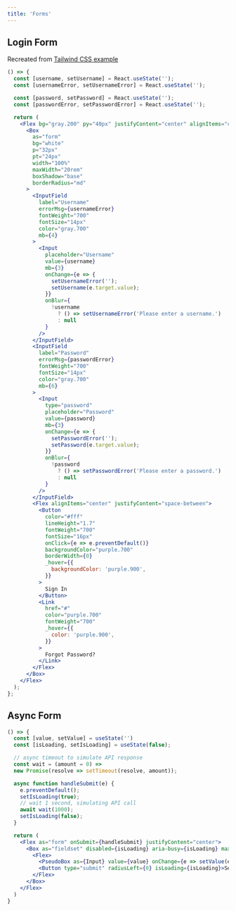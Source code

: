 ```yaml
---
title: 'Forms'
---
```


## Login Form

Recreated from [Tailwind CSS example](https://tailwindcss.com/components/forms)

```jsx live
() => {
  const [username, setUsername] = React.useState('');
  const [usernameError, setUsernameError] = React.useState('');

  const [password, setPassword] = React.useState('');
  const [passwordError, setPasswordError] = React.useState('');

  return (
    <Flex bg="gray.200" py="40px" justifyContent="center" alignItems="center">
      <Box
        as="form"
        bg="white"
        p="32px"
        pt="24px"
        width="100%"
        maxWidth="20rem"
        boxShadow="base"
        borderRadius="md"
      >
        <InputField
          label="Username"
          errorMsg={usernameError}
          fontWeight="700"
          fontSize="14px"
          color="gray.700"
          mb={4}
        >
          <Input
            placeholder="Username"
            value={username}
            mb={3}
            onChange={e => {
              setUsernameError('');
              setUsername(e.target.value);
            }}
            onBlur={
              !username
                ? () => setUsernameError('Please enter a username.')
                : null
            }
          />
        </InputField>
        <InputField
          label="Password"
          errorMsg={passwordError}
          fontWeight="700"
          fontSize="14px"
          color="gray.700"
          mb={6}
        >
          <Input
            type="password"
            placeholder="Password"
            value={password}
            mb={3}
            onChange={e => {
              setPasswordError('');
              setPassword(e.target.value);
            }}
            onBlur={
              !password
                ? () => setPasswordError('Please enter a password.')
                : null
            }
          />
        </InputField>
        <Flex alignItems="center" justifyContent="space-between">
          <Button
            color="#fff"
            lineHeight="1.7"
            fontWeight="700"
            fontSize="16px"
            onClick={e => e.preventDefault()}
            backgroundColor="purple.700"
            borderWidth={0}
            _hover={{
              backgroundColor: 'purple.900',
            }}
          >
            Sign In
          </Button>
          <Link
            href="#"
            color="purple.700"
            fontWeight="700"
            _hover={{
              color: 'purple.900',
            }}
          >
            Forgot Password?
          </Link>
        </Flex>
      </Box>
    </Flex>
  );
};
```

## Async Form

```jsx live
() => {
  const [value, setValue] = useState('')
  const [isLoading, setIsLoading] = useState(false);

  // async timeout to simulate API response
  const wait = (amount = 0) =>
  new Promise(resolve => setTimeout(resolve, amount));

  async function handleSubmit(e) {
    e.preventDefault();
    setIsLoading(true);
    // wait 1 second, simulating API call
    await wait(1000);
    setIsLoading(false);
  }

  return (
    <Flex as="form" onSubmit={handleSubmit} justifyContent="center">
      <Box as="fieldset" disabled={isLoading} aria-busy={isLoading} maxWidth="600px">
        <Flex>
          <PseudoBox as={Input} value={value} onChange={e => setValue(e.target.value)} radiusRight={0} borderRight={0} _disabled={{ opacity: 0.4 }} />
          <Button type="submit" radiusLeft={0} isLoading={isLoading}>Search</Button>
        </Flex>
      </Box>
    </Flex>
  )
}
```
